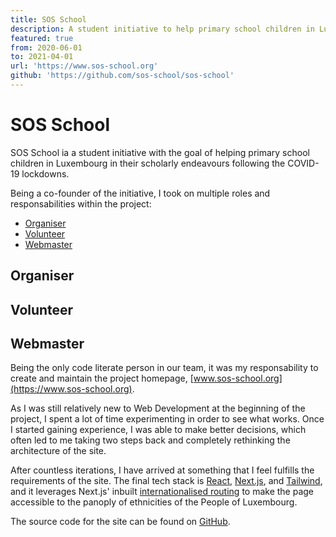 ```yaml
---
title: SOS School
description: A student initiative to help primary school children in Luxembourg affected by COVID-19
featured: true
from: 2020-06-01
to: 2021-04-01
url: 'https://www.sos-school.org'
github: 'https://github.com/sos-school/sos-school'
---
```


# SOS School

SOS School ia a student initiative with the goal of helping primary school children in Luxembourg in their scholarly endeavours following the COVID-19 lockdowns.

Being a co-founder of the initiative, I took on multiple roles and responsabilities within the project:

-   [Organiser](#organiser)
-   [Volunteer](#volunteer)
-   [Webmaster](#webmaster)

## Organiser

## Volunteer

## Webmaster

Being the only code literate person in our team, it was my responsability to create and maintain the project homepage, [www.sos-school.org](https://www.sos-school.org).

As I was still relatively new to Web Development at the beginning of the project, I spent a lot of time experimenting in order to see what works. Once I started gaining experience, I was able to make better decisions, which often led to me taking two steps back and completely rethinking the architecture of the site.

After countless iterations, I have arrived at something that I feel fulfills the requirements of the site. The final tech stack is [React](https://reactjs.org), [Next.js](https://nextjs.org), and [Tailwind](https://tailwindcss.com), and it leverages Next.js' inbuilt [internationalised routing](https://nextjs.org/docs/advanced-features/i18n-routing) to make the page accessible to the panoply of ethnicities of the People of Luxembourg.

The source code for the site can be found on [GitHub](https://github.com/sos-school/sos-school).
